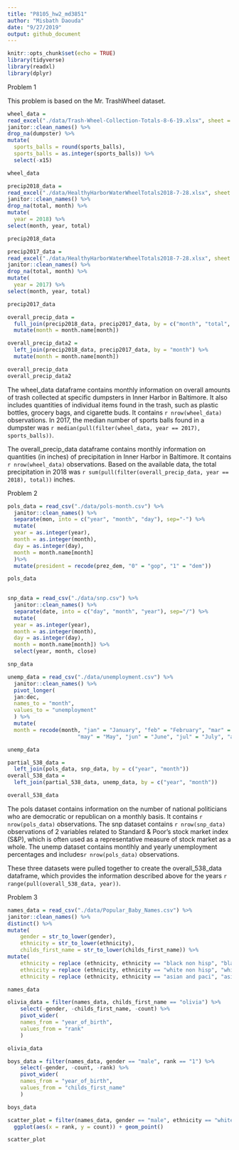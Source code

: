 ```yaml
---
title: "P8105_hw2_md3851"
author: "Misbath Daouda"
date: "9/27/2019"
output: github_document
---
```


```r
knitr::opts_chunk$set(echo = TRUE)
library(tidyverse)
library(readxl)
library(dplyr)
```

Problem 1

This problem is based on the Mr. TrashWheel dataset. 
```r
wheel_data =
read_excel("./data/Trash-Wheel-Collection-Totals-8-6-19.xlsx", sheet = 1, skip = 1) %>%
janitor::clean_names() %>%
drop_na(dumpster) %>% 
mutate(
  sports_balls = round(sports_balls),
  sports_balls = as.integer(sports_balls)) %>% 
  select(-x15)

wheel_data
```

```r
precip2018_data =
read_excel("./data/HealthyHarborWaterWheelTotals2018-7-28.xlsx", sheet = "2018 Precipitation", skip = 1) %>%
janitor::clean_names() %>%
drop_na(total, month) %>%
mutate(
  year = 2018) %>%
select(month, year, total)

precip2018_data
```

```r
precip2017_data =
read_excel("./data/HealthyHarborWaterWheelTotals2018-7-28.xlsx", sheet = "2017 Precipitation", skip = 1) %>%
janitor::clean_names() %>% 
drop_na(total, month) %>%
mutate(
  year = 2017) %>%
select(month, year, total)

precip2017_data
```

```r
overall_precip_data = 
  full_join(precip2018_data, precip2017_data, by = c("month", "total", "year")) %>%
  mutate(month = month.name[month])

overall_precip_data2 = 
  left_join(precip2018_data, precip2017_data, by = "month") %>%
  mutate(month = month.name[month])

overall_precip_data
overall_precip_data2
```

The wheel_data dataframe contains monthly information on overall amounts of trash collected at specific dumpsters in Inner Harbor in Baltimore. It also includes quantities of individual items found in the trash, such as plastic bottles, grocery bags, and cigarette buds. It contains `r nrow(wheel_data)` observations. In 2017, the median number of sports balls found in a dumpster was `r median(pull(filter(wheel_data, year == 2017), sports_balls))`. 

The overall_precip_data dataframe contains monthly information on quantities (in inches) of precipitation in Inner Harbor in Baltimore. It contains `r nrow(wheel_data)` observations. Based on the available data, the total precipitation in 2018 was `r sum(pull(filter(overall_precip_data, year == 2018), total))` inches. 

Problem 2
```r
pols_data = read_csv("./data/pols-month.csv") %>%
  janitor::clean_names() %>%
  separate(mon, into = c("year", "month", "day"), sep="-") %>%
  mutate(
  year = as.integer(year),
  month = as.integer(month),
  day = as.integer(day),
  month = month.name[month]
  )%>%
  mutate(president = recode(prez_dem, "0" = "gop", "1" = "dem"))

pols_data
  
```

```r
snp_data = read_csv("./data/snp.csv") %>%
  janitor::clean_names() %>%
  separate(date, into = c("day", "month", "year"), sep="/") %>%
  mutate(
  year = as.integer(year),
  month = as.integer(month),
  day = as.integer(day),
  month = month.name[month]) %>%
  select(year, month, close)

snp_data
```

```r
unemp_data = read_csv("./data/unemployment.csv") %>%
  janitor::clean_names() %>%
  pivot_longer(
  jan:dec,
  names_to = "month",
  values_to = "unemployment"
  ) %>%
  mutate(
  month = recode(month, "jan" = "January", "feb" = "February", "mar" = "March", "apr" = "April",
                      "may" = "May", "jun" = "June", "jul" = "July", "aug" = "August", "sep" = "September",                          "oct" = "October", "nov" = "November", "dec" = "December"))

unemp_data
```

```r
partial_538_data = 
  left_join(pols_data, snp_data, by = c("year", "month"))
overall_538_data = 
  left_join(partial_538_data, unemp_data, by = c("year", "month")) 

overall_538_data
```

The pols dataset contains information on the number of national politicians who are democratic or republican on a monthly basis. It contains `r nrow(pols_data)` observations. 
The snp dataset contains `r nrow(snp_data)` observations of 2 variables related to Standard & Poor’s stock market index (S&P), which is often used as a representative measure of stock market as a whole.
The unemp dataset contains montlhly and yearly unemployment percentages and includes`r nrow(pols_data)` observations. 

These three datasets were pulled together to create the overall_538_data dataframe, which provides the information described above for the years `r range(pull(overall_538_data, year))`. 



Problem 3
```r
names_data = read_csv("./data/Popular_Baby_Names.csv") %>%
janitor::clean_names() %>%
distinct() %>%
mutate(
    gender = str_to_lower(gender),
    ethnicity = str_to_lower(ethnicity),
    childs_first_name = str_to_lower(childs_first_name)) %>%
mutate(
    ethnicity = replace (ethnicity, ethnicity == "black non hisp", "black non hispanic"),
    ethnicity = replace (ethnicity, ethnicity == "white non hisp", "white non hispanic"),
    ethnicity = replace (ethnicity, ethnicity == "asian and paci", "asian and pacific islander"))

names_data

olivia_data = filter(names_data, childs_first_name == "olivia") %>%
    select(-gender, -childs_first_name, -count) %>%
    pivot_wider(
    names_from = "year_of_birth", 
    values_from = "rank"
    )

olivia_data

boys_data = filter(names_data, gender == "male", rank == "1") %>%
    select(-gender, -count, -rank) %>%
    pivot_wider(
    names_from = "year_of_birth", 
    values_from = "childs_first_name"
    )

boys_data

scatter_plot = filter(names_data, gender == "male", ethnicity == "white non hispanic", year_of_birth == "2016") %>%
  ggplot(aes(x = rank, y = count)) + geom_point()

scatter_plot 

```

